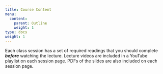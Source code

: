 ```yaml
---
title: Course Content
menu:
  content:
    parent: Outline
    weight: 1
type: docs
weight: 1
---
```


Each class session has a set of required readings that you should complete ***before*** watching the lecture. Lecture videos are included in a YouTube playlist on each session page. PDFs of the slides are also included on each session page.
